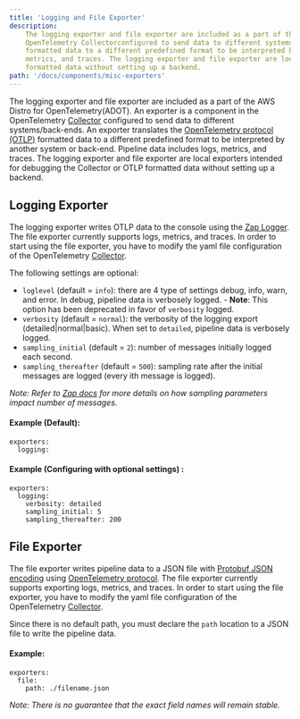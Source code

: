 ```yaml
---
title: 'Logging and File Exporter'
description:
    The logging exporter and file exporter are included as a part of the AWS Distro for OpenTelemetry(ADOT). An exporter is a component in the 
    OpenTelemetry Collectorconfigured to send data to different systems/back-ends. An exporter translates the OpenTelemetry protocol (OTLP) 
    formatted data to a different predefined format to be interpreted by another system or back-end. Pipeline data includes logs, 
    metrics, and traces. The logging exporter and file exporter are local exporters intended for debugging the Collector or OTLP 
    formatted data without setting up a backend. 
path: '/docs/components/misc-exporters'
---
```



The logging exporter and file exporter are included as a part of the AWS Distro for OpenTelemetry(ADOT). An exporter is a component in the 
OpenTelemetry [Collector](https://github.com/open-telemetry/opentelemetry-collector) configured to send data to different systems/back-ends. 
An exporter translates the 
[OpenTelemetry protocol (OTLP)](https://github.com/open-telemetry/opentelemetry-specification/blob/master/specification/protocol/otlp.md) 
formatted data to a different predefined format to be interpreted by another system or back-end. Pipeline data includes logs, metrics, and traces. 
The logging exporter and file exporter are local exporters intended for debugging the Collector or OTLP formatted data without setting up a backend. 

<SectionSeparator />

## Logging Exporter

The logging exporter writes OTLP data to the console using the [Zap Logger](https://github.com/uber-go/zap).  The file exporter currently 
supports logs, metrics, and traces. In order to start using the file exporter, you have to modify the yaml file configuration of the 
OpenTelemetry [Collector](https://aws-otel.github.io/docs/getting-started/collector).

The following settings are optional:

* `loglevel` (default = `info`): there are 4 type of settings debug, info, warn, and error. In debug, pipeline data is verbosely logged. - **Note**: This option has been deprecated in favor of `verbosity` logged.
* `verbosity` (default = `normal`): the verbosity of the logging export (detailed|normal|basic). When set to `detailed`, pipeline data is verbosely logged.
* `sampling_initial` (default = `2`): number of messages initially logged each second.
* `sampling_thereafter` (default = `500`): sampling rate after the initial messages are logged (every ith message is logged).

*Note: Refer to [Zap docs](https://godoc.org/go.uber.org/zap/zapcore#NewSampler) for more details on how sampling parameters impact number of messages.*

#### Example (Default):

```
exporters:
  logging:
```

#### Example (Configuring with optional settings) :

```
exporters:
  logging:
    verbosity: detailed
    sampling_initial: 5
    sampling_thereafter: 200
```

<SectionSeparator />

## File Exporter

The file exporter writes pipeline data to a JSON file with [Protobuf JSON encoding](https://developers.google.com/protocol-buffers/docs/proto3#json) 
using [OpenTelemetry protocol](https://github.com/open-telemetry/opentelemetry-proto).  The file exporter currently supports exporting logs, 
metrics, and traces. In order to start using the file exporter, you have to modify the yaml file configuration of the 
OpenTelemetry [Collector](https://aws-otel.github.io/docs/getting-started/collector).

Since there is no default path, you must declare the `path` location to a JSON file to write the pipeline data.

#### Example:

```
exporters:
  file:
    path: ./filename.json
```

*Note: There is no guarantee that the exact field names will remain stable.*